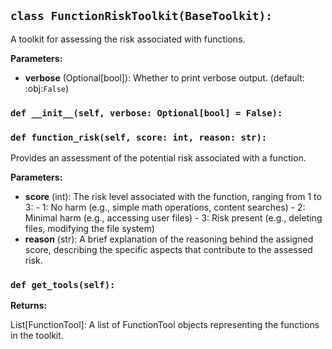 <a id="camel.runtime.utils.function_risk_toolkit"></a>

<a id="camel.runtime.utils.function_risk_toolkit.FunctionRiskToolkit"></a>

## `class FunctionRiskToolkit(BaseToolkit):`

A toolkit for assessing the risk associated with functions.

**Parameters:**

- **verbose** (Optional[bool]): Whether to print verbose output. (default: :obj:`False`)

<a id="camel.runtime.utils.function_risk_toolkit.FunctionRiskToolkit.__init__"></a>

### `def __init__(self, verbose: Optional[bool] = False):`

<a id="camel.runtime.utils.function_risk_toolkit.FunctionRiskToolkit.function_risk"></a>

### `def function_risk(self, score: int, reason: str):`

Provides an assessment of the potential risk associated
with a function.

**Parameters:**

- **score** (int): The risk level associated with the function, ranging from 1 to 3: - 1: No harm (e.g., simple math operations, content searches) - 2: Minimal harm (e.g., accessing user files) - 3: Risk present (e.g., deleting files, modifying the file system)
- **reason** (str): A brief explanation of the reasoning behind the assigned score, describing the specific aspects that contribute to the assessed risk.

<a id="camel.runtime.utils.function_risk_toolkit.FunctionRiskToolkit.get_tools"></a>

### `def get_tools(self):`

**Returns:**

  List[FunctionTool]: A list of FunctionTool objects
representing the functions in the toolkit.

